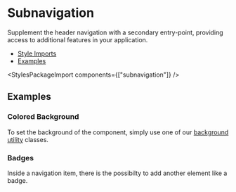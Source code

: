 
<Meta of={subnavigationStories} />

# Subnavigation

<p className="lead">Supplement the header navigation with a secondary entry-point, 
providing access to additional features in your application.</p>

<ul>
  <li>
    <a href="#style-imports" target="_self">Style Imports</a>
  </li>
  <li>
    <a href="#examples" target="_self">Examples</a>
  </li>
</ul>

<Canvas sourceState="shown" of={subnavigationStories.Default} />
<div className="hide-col-default">
  <Controls of={subnavigationStories.Default} />
</div>

<StylesPackageImport components={["subnavigation"]} />

## Examples

### Colored Background

To set the background of the component, simply use one of our [background utility](/?path=/docs/utilities-background--docs) classes.

<Canvas of={subnavigationStories.ColoredBackground} />

### Badges

Inside a navigation item, there is the possibilty to add another element like a badge.

<Canvas of={subnavigationStories.Badges} />
